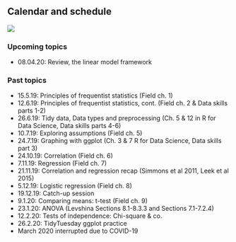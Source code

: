 ## Calendar and schedule 

![](img/calendar.jpg)

### Upcoming topics 
- 08.04.20: Review, the linear model framework

### Past topics
- 15.5.19: Principles of frequentist statistics (Field ch. 1)
- 12.6.19: Principles of frequentist statistics, cont. (Field ch. 2 & Data skills parts 1-2)
- 26.6.19: Tidy data, Data types and preprocessing (Ch. 5 & 12 in R for Data Science, Data skills parts 4-6)
- 10.7.19: Exploring assumptions (Field ch. 5)
- 24.7.19: Graphing with ggplot (Ch. 3 & 7 R for Data Science, Data skills part 3)
- 24.10.19: Correlation (Field ch. 6)
- 7.11.19: Regression (Field ch. 7)
- 21.11.19: Correlation and regression recap (Simmons et al 2011, Leek et al 2015)
- 5.12.19: Logistic regression (Field ch. 8)
- 19.12.19: Catch-up session
- 9.1.20: Comparing means: t-test (Field ch. 9)
- 23.1.20: ANOVA (Levshina Sections 8.1-8.3.3 and Sections 7.1-7.2.4)
- 12.2.20: Tests of independence: Chi-square & co.
- 26.2.20: TidyTuesday ggplot practice
- March 2020 interrupted due to COVID-19

